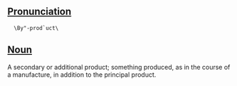 ==[[Pronunciation]]==
   \By"-prod`uct\

==[[Noun]]==

A secondary or additional product; something produced, as in the course of a manufacture, in addition to the principal product.